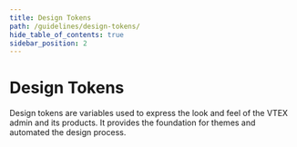 ```yaml
---
title: Design Tokens
path: /guidelines/design-tokens/
hide_table_of_contents: true
sidebar_position: 2
---
```


# Design Tokens

Design tokens are variables used to express the look and feel of the VTEX admin and its products. It provides the foundation for themes and automated the design process.

<TokensTable items={tokens} />
